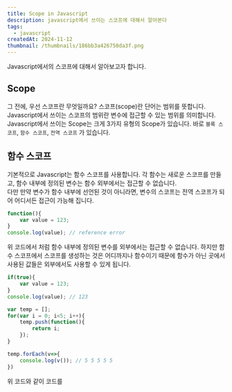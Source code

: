 ```yaml
---
title: Scope in Javascript
description: javascript에서 쓰이는 스코프에 대해서 알아본다
tags:
  - javascript
createdAt: 2024-11-12
thumbnail: /thumbnails/186bb3a426750da3f.png
---
```

Javascript에서의 스코프에 대해서 알아보고자 합니다.

## Scope
그 전에, 우선 스코프란 무엇일까요? 스코프(scope)란 단어는 범위를 뜻합니다. Javascript에서 쓰이는 스코프의 범위란 변수에 접근할 수 있는 범위를 의미합니다.    
Javascript에서 쓰이는 Scope는 크게 3가지 유형의 Scope가 있습니다.
바로 `블록 스코프`, `함수 스코프`, `전역 스코프` 가 있습니다.

## 함수 스코프

기본적으로 Javascript는 함수 스코프를 사용합니다. 각 함수는 새로운 스코프를 만들고, 함수 내부에 정의된 변수는 함수 외부에서는 접근할 수 없습니다.    
다만 만약 변수가 함수 내부에 선언된 것이 아니라면, 변수의 스코프는 전역 스코프가 되어 어디서든 접근이 가능해 집니다.   
```javascript
function(){
	var value = 123;
}
console.log(value); // reference error
```

위 코드에서 처럼 함수 내부에 정의된 변수를 외부에서는 접근할 수 없습니다. 하지만 함수 스코프에서 스코프를 생성하는 것은 어디까지나 함수이기 때문에 함수가 아닌 곳에서 사용된 값들은 외부에서도 사용할 수 있게 됩니다. 
```javascript
if(true){
    var value = 123;
}
console.log(value); // 123

var temp = [];
for(var i = 0; i<5; i++){
	temp.push(function(){
		return i;
	});
}

temp.forEach(v=>{
	console.log(v()); // 5 5 5 5 5
})
```
위 코드와 같이 코드를 